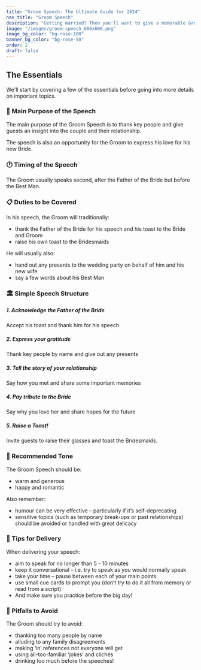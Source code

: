 ```yaml
---
title: "Groom Speech: The Ultimate Guide for 2024"
nav_title: "Groom Speech"
description: "Getting married? Then you'll want to give a memorable Groom Speech. This guide tells you everything you need to know to nail it on the big day."
image: "/images/groom-speech_600x600.png"
image_bg_color: "bg-rose-100"
banner_bg_color: "bg-rose-50"
order: 2
draft: false
---
```

## The Essentials

We'll start by covering a few of the essentials before going into more details on important topics.

### 🏹 Main Purpose of the Speech

The main purpose of the Groom Speech is to thank key people and give guests an insight into the couple and their relationship.

The speech is also an opportunity for the Groom to express his love for his new Bride.

### 🕐 Timing of the Speech

The Groom usually speaks second, after the Father of the Bride but before the Best Man.

### 📋 Duties to be Covered

In his speech, the Groom will traditionally:
- thank the Father of the Bride for his speech and his toast to the Bride and Groom
- raise his own toast to the Bridesmaids

He will usually also:
- hand out any presents to the wedding party on behalf of him and his new wife
- say a few words about his Best Man

### 🏛️ Simple Speech Structure

##### 1. Acknowledge the Father of the Bride

Accept his toast and thank him for his speech

##### 2. Express your gratitude

Thank key people by name and give out any presents

##### 3. Tell the story of your relationship

Say how you met and share some important memories

##### 4. Pay tribute to the Bride

Say why you love her and share hopes for the future

##### 5. Raise a Toast!

Invite guests to raise their glasses and toast the Bridesmaids.

### 🎵 Recommended Tone

The Groom Speech should be:
- warm and generous
- happy and romantic

Also remember:
- humour can be very effective – particularly if it’s self-deprecating
- sensitive topics (such as temporary break-ups or past relationships) should be avoided or handled with great delicacy

### 🎤 Tips for Delivery

When delivering your speech:
- aim to speak for no longer than 5 - 10 minutes
- keep it conversational – i.e. try to speak as you would normally speak
- take your time – pause between each of your main points
- use small cue cards to prompt you (don’t try to do it all from memory or read from a script)
- And make sure you practice before the big day!

### 🚫 Pitfalls to Avoid

The Groom should try to avoid:
- thanking too many people by name
- alluding to any family disagreements
- making ‘in’ references not everyone will get
- using all-too-familiar ‘jokes’ and clichés
- drinking too much before the speeches!
